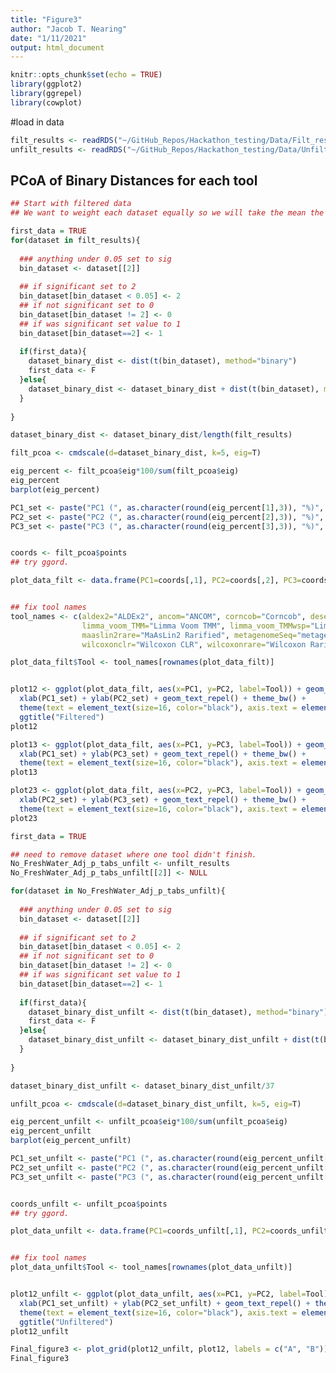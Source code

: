 ```yaml
---
title: "Figure3"
author: "Jacob T. Nearing"
date: "1/11/2021"
output: html_document
---
```


```r
knitr::opts_chunk$set(echo = TRUE)
library(ggplot2)
library(ggrepel)
library(cowplot)
```

#load in data
```r
filt_results <- readRDS("~/GitHub_Repos/Hackathon_testing/Data/Filt_results.RDS")
unfilt_results <- readRDS("~/GitHub_Repos/Hackathon_testing/Data/Unfilt_results.RDS")
```


## PCoA of Binary Distances for each tool
```r
## Start with filtered data
## We want to weight each dataset equally so we will take the mean the binary distance for all datasets for each tool

first_data = TRUE
for(dataset in filt_results){
  
  ### anything under 0.05 set to sig
  bin_dataset <- dataset[[2]]
  
  ## if significant set to 2
  bin_dataset[bin_dataset < 0.05] <- 2
  ## if not significant set to 0
  bin_dataset[bin_dataset != 2] <- 0
  ## if was significant set value to 1
  bin_dataset[bin_dataset==2] <- 1
  
  if(first_data){
    dataset_binary_dist <- dist(t(bin_dataset), method="binary")
    first_data <- F
  }else{
    dataset_binary_dist <- dataset_binary_dist + dist(t(bin_dataset), method="binary")
  }
  
}

dataset_binary_dist <- dataset_binary_dist/length(filt_results)

filt_pcoa <- cmdscale(d=dataset_binary_dist, k=5, eig=T)

eig_percent <- filt_pcoa$eig*100/sum(filt_pcoa$eig) 
eig_percent
barplot(eig_percent)

PC1_set <- paste("PC1 (", as.character(round(eig_percent[1],3)), "%)", sep="")
PC2_set <- paste("PC2 (", as.character(round(eig_percent[2],3)), "%)", sep="")
PC3_set <- paste("PC3 (", as.character(round(eig_percent[3],3)), "%)", sep="")


coords <- filt_pcoa$points
## try ggord.

plot_data_filt <- data.frame(PC1=coords[,1], PC2=coords[,2], PC3=coords[,3])


## fix tool names
tool_names <- c(aldex2="ALDEx2", ancom="ANCOM", corncob="Corncob", deseq2="DESeq2", edger="edgeR", lefse="LEfSe", 
                limma_voom_TMM="Limma Voom TMM", limma_voom_TMMwsp="Limma Voom TMMwsp", maaslin2="MaAsLin2",
                maaslin2rare="MaAsLin2 Rarified", metagenomeSeq="metagenomeSeq", ttestrare="T-test Rarified", 
                wilcoxonclr="Wilcoxon CLR", wilcoxonrare="Wilcoxon Rarified")

plot_data_filt$Tool <- tool_names[rownames(plot_data_filt)]


plot12 <- ggplot(plot_data_filt, aes(x=PC1, y=PC2, label=Tool)) + geom_point() + coord_fixed() +
  xlab(PC1_set) + ylab(PC2_set) + geom_text_repel() + theme_bw() +
  theme(text = element_text(size=16, color="black"), axis.text = element_text(color="black")) +
  ggtitle("Filtered")
plot12

plot13 <- ggplot(plot_data_filt, aes(x=PC1, y=PC3, label=Tool)) + geom_point() + coord_fixed() +
  xlab(PC1_set) + ylab(PC3_set) + geom_text_repel() + theme_bw() +
  theme(text = element_text(size=16, color="black"), axis.text = element_text(color="black"))
plot13

plot23 <- ggplot(plot_data_filt, aes(x=PC2, y=PC3, label=Tool)) + geom_point() + coord_fixed() +
  xlab(PC2_set) + ylab(PC3_set) + geom_text_repel() + theme_bw() +
  theme(text = element_text(size=16, color="black"), axis.text = element_text(color="black"))
plot23
```



```r
first_data = TRUE

## need to remove dataset where one tool didn't finish.
No_FreshWater_Adj_p_tabs_unfilt <- unfilt_results
No_FreshWater_Adj_p_tabs_unfilt[[2]] <- NULL

for(dataset in No_FreshWater_Adj_p_tabs_unfilt){
  
  ### anything under 0.05 set to sig
  bin_dataset <- dataset[[2]]
  
  ## if significant set to 2
  bin_dataset[bin_dataset < 0.05] <- 2
  ## if not significant set to 0
  bin_dataset[bin_dataset != 2] <- 0
  ## if was significant set value to 1
  bin_dataset[bin_dataset==2] <- 1
  
  if(first_data){
    dataset_binary_dist_unfilt <- dist(t(bin_dataset), method="binary")
    first_data <- F
  }else{
    dataset_binary_dist_unfilt <- dataset_binary_dist_unfilt + dist(t(bin_dataset), method="binary")
  }
  
}

dataset_binary_dist_unfilt <- dataset_binary_dist_unfilt/37

unfilt_pcoa <- cmdscale(d=dataset_binary_dist_unfilt, k=5, eig=T)

eig_percent_unfilt <- unfilt_pcoa$eig*100/sum(unfilt_pcoa$eig) 
eig_percent_unfilt
barplot(eig_percent_unfilt)

PC1_set_unfilt <- paste("PC1 (", as.character(round(eig_percent_unfilt[1],3)), "%)", sep="")
PC2_set_unfilt <- paste("PC2 (", as.character(round(eig_percent_unfilt[2],3)), "%)", sep="")
PC3_set_unfilt <- paste("PC3 (", as.character(round(eig_percent_unfilt[3],3)), "%)", sep="")


coords_unfilt <- unfilt_pcoa$points
## try ggord.

plot_data_unfilt <- data.frame(PC1=coords_unfilt[,1], PC2=coords_unfilt[,2], PC3=coords_unfilt[,3])


## fix tool names
plot_data_unfilt$Tool <- tool_names[rownames(plot_data_unfilt)]


plot12_unfilt <- ggplot(plot_data_unfilt, aes(x=PC1, y=PC2, label=Tool)) + geom_point() + coord_fixed() +
  xlab(PC1_set_unfilt) + ylab(PC2_set_unfilt) + geom_text_repel() + theme_bw() +
  theme(text = element_text(size=16, color="black"), axis.text = element_text(color="black")) +
  ggtitle("Unfiltered")
plot12_unfilt

Final_figure3 <- plot_grid(plot12_unfilt, plot12, labels = c("A", "B"))
Final_figure3

```